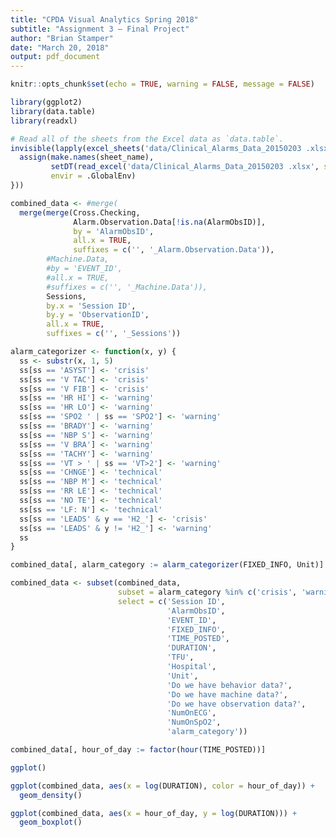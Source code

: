 ```yaml
---
title: "CPDA Visual Analytics Spring 2018"
subtitle: "Assignment 3 – Final Project"
author: "Brian Stamper"
date: "March 20, 2018"
output: pdf_document
---
```


```r
knitr::opts_chunk$set(echo = TRUE, warning = FALSE, message = FALSE)
```


```r
library(ggplot2)
library(data.table)
library(readxl)

# Read all of the sheets from the Excel data as `data.table`.
invisible(lapply(excel_sheets('data/Clinical_Alarms_Data_20150203 .xlsx'), function(sheet_name) {
  assign(make.names(sheet_name), 
         setDT(read_excel('data/Clinical_Alarms_Data_20150203 .xlsx', sheet = sheet_name)),
         envir = .GlobalEnv)
}))

combined_data <- #merge(
  merge(merge(Cross.Checking, 
              Alarm.Observation.Data[!is.na(AlarmObsID)],
              by = 'AlarmObsID', 
              all.x = TRUE,
              suffixes = c('', '_Alarm.Observation.Data')),
        #Machine.Data,
        #by = 'EVENT_ID',
        #all.x = TRUE,
        #suffixes = c('', '_Machine.Data')),
        Sessions,
        by.x = 'Session ID',
        by.y = 'ObservationID',
        all.x = TRUE,
        suffixes = c('', '_Sessions'))

alarm_categorizer <- function(x, y) {
  ss <- substr(x, 1, 5)
  ss[ss == 'ASYST'] <- 'crisis'
  ss[ss == 'V TAC'] <- 'crisis'
  ss[ss == 'V FIB'] <- 'crisis'
  ss[ss == 'HR HI'] <- 'warning'
  ss[ss == 'HR LO'] <- 'warning'
  ss[ss == 'SPO2 ' | ss == 'SPO2'] <- 'warning'
  ss[ss == 'BRADY'] <- 'warning'
  ss[ss == 'NBP S'] <- 'warning'
  ss[ss == 'V BRA'] <- 'warning'
  ss[ss == 'TACHY'] <- 'warning'
  ss[ss == 'VT > ' | ss == 'VT>2'] <- 'warning'
  ss[ss == 'CHNGE'] <- 'technical'
  ss[ss == 'NBP M'] <- 'technical'
  ss[ss == 'RR LE'] <- 'technical'
  ss[ss == 'NO TE'] <- 'technical'
  ss[ss == 'LF: N'] <- 'technical'
  ss[ss == 'LEADS' & y == 'H2_'] <- 'crisis'
  ss[ss == 'LEADS' & y != 'H2_'] <- 'warning'
  ss
}

combined_data[, alarm_category := alarm_categorizer(FIXED_INFO, Unit)]

combined_data <- subset(combined_data,
                        subset = alarm_category %in% c('crisis', 'warning', 'technical'),
                        select = c('Session ID',
                                   'AlarmObsID',
                                   'EVENT_ID',
                                   'FIXED_INFO',
                                   'TIME_POSTED',
                                   'DURATION',
                                   'TFU',
                                   'Hospital',
                                   'Unit',
                                   'Do we have behavior data?',
                                   'Do we have machine data?',
                                   'Do we have observation data?',
                                   'NumOnECG',
                                   'NumOnSpO2',
                                   'alarm_category'))

combined_data[, hour_of_day := factor(hour(TIME_POSTED))]

```


```r

ggplot()

ggplot(combined_data, aes(x = log(DURATION), color = hour_of_day)) +
  geom_density()

ggplot(combined_data, aes(x = hour_of_day, y = log(DURATION))) +
  geom_boxplot()


```
